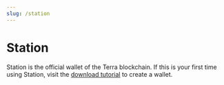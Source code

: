 ```yaml
---
slug: /station
---
```



# Station

Station is the official wallet of the Terra blockchain. If this is your first time using Station, visit the [download tutorial](https://docs.station.money/get-started) to create a wallet.

<CardSection cards={stationCards} />
